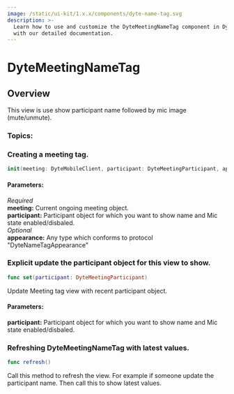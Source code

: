 ```yaml
---
image: /static/ui-kit/1.x.x/components/dyte-name-tag.svg
description: >-
  Learn how to use and customize the DyteMeetingNameTag component in Dyte's iOS UiKit
  with our detailed documentation.
---
```


# DyteMeetingNameTag
## Overview
This view is use show participant name followed by mic image (mute/unmute).


### Topics:

### Creating a meeting tag. 

```swift
init(meeting: DyteMobileClient, participant: DyteMeetingParticipant, appearance: DyteNameTagAppearance = AppTheme.shared.nameTagAppearance)
```

#### Parameters:
*Required*  
**meeting:** Current ongoing meeting object.   
**participant:** Participant object for which you want to show name and Mic state enabled/disbaled.   
*Optional*  
**appearance:** Any type which conforms to protocol "DyteNameTagAppearance"  

### Explicit update the participant object for this view to show. 

```swift
func set(participant: DyteMeetingParticipant)
```
Update Meeting tag view with recent participant object. 
#### Parameters:
**participant:** Participant object for which you want to show name and Mic state enabled/disbaled. 


### Refreshing DyteMeetingNameTag with latest values.

```swift
func refresh()
```
Call this method to refresh the view. 
For example if someone update the participant name. Then call this to show latest values.


<head>
  <title>iOS DyteMeetingNameTag</title>
</head>
